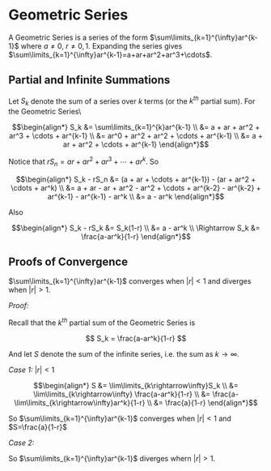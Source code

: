 # Geometric Series

A Geometric Series is a series of the form $\sum\limits_{k=1}^{\infty}ar^{k-1}$ 
where $a\neq 0,\ r\neq 0,1$.  Expanding the series gives $\sum\limits_{k=1}^{\infty}ar^{k-1}=a+ar+ar^2+ar^3+\cdots$.


## Partial and Infinite Summations {#geometric-series-partial-and-infinite-summations}

Let $S_k$ denote the sum of a series over $k$ terms (or the $k^{th}$ partial sum).  For the Geometric Series\\

$$\begin{align*}
S_k
	&= \sum\limits_{k=1}^{k}ar^{k-1} \\
	&= a + ar + ar^2 + ar^3 + \cdots + ar^{k-1} \\
  &= ar^0 + ar^2 + ar^2 + \cdots + ar^{k-1} \\
	&= a + ar + ar^2 + \cdots + ar^{k-1}
\end{align*}$$

Notice that $rS_n = ar + ar^2+ a r^3 + \cdots + ar^k$.  So

$$\begin{align*}
S_k - rS_n
	&= (a + ar + \cdots + ar^{k-1}) - (ar + ar^2 + \cdots + ar^k) \\
  &= a + ar - ar + ar^2 - ar^2 + \cdots + ar^{k-2} - ar^{k-2} + ar^{k-1} - ar^{k-1} - ar^k \\
  &= a - ar^k
\end{align*}$$

Also 

$$\begin{align*} 
S_k - rS_k 
	              &= S_k(1-r) \\
	              &= a - ar^k \\
\Rightarrow S_k &= \frac{a-ar^k}{1-r}
\end{align*}$$



## Proofs of Convergence

$\sum\limits_{k=1}^{\infty}ar^{k-1}$ converges when $|r|<1$ and diverges when $|r|>1$.

_Proof:_

Recall that the $k^{th}$ partial sum of the Geometric Series is 

$$
S_k 
	= \frac{a-ar^k}{1-r}
$$

And let $S$ denote the sum of the infinite series, i.e. the sum as $k\rightarrow\infty$.

_Case 1:_ $|r|<1$

$$\begin{align*}
S
	&= \lim\limits_{k\rightarrow\infty}S_k \\
	&=  \lim\limits_{k\rightarrow\infty} \frac{a-ar^k}{1-r} \\
  &= \frac{a-\lim\limits_{k\rightarrow\infty}ar^k}{1-r} \\
	&= \frac{a}{1-r}
\end{align*}$$

So $\sum\limits_{k=1}^{\infty}ar^{k-1}$ converges when $|r|<1$ and $S=\frac{a}{1-r}$


_Case 2:_ \rm$|r|>1$
$$\begin{align*}
S
	&= \lim\limits_{k\rightarrow\infty}S_k \\
	&= \lim\limits_{k\rightarrow\infty} \frac{a-ar^k}{1-r} \\
  &= \frac{a-\lim\limits_{k\rightarrow\infty}ar^k}{1-r} \\
	&= \frac{a-\infty}{1-r}
\end{align*}$$

So $\sum\limits_{k=1}^{\infty}ar^{k-1}$ diverges whern $|r|>1$.


